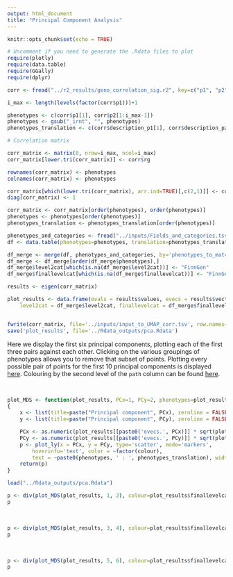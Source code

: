```yaml
---
output: html_document
title: "Principal Component Analysis"
---
```


```r
knitr::opts_chunk$set(echo = TRUE)

# Uncomment if you need to generate the .Rdata files to plot
require(plotly)
require(data.table)
require(GGally)
require(dplyr)

corr <- fread("../r2_results/geno_correlation_sig.r2", key=c("p1", "p2"))

i_max <- length(levels(factor(corr$p1)))+1

phenotypes <- c(corr$p1[1], corr$p2[1:i_max-1])
phenotypes <- gsub("_irnt", "", phenotypes)
phenotypes_translation <- c(corr$description_p1[1], corr$description_p2[1:i_max-1])

# Correlation matrix

corr_matrix <- matrix(0, nrow=i_max, ncol=i_max)
corr_matrix[lower.tri(corr_matrix)] <- corr$rg

rownames(corr_matrix) <- phenotypes
colnames(corr_matrix) <- phenotypes

corr_matrix[which(lower.tri(corr_matrix), arr.ind=TRUE)[,c(2,1)]] <- corr$rg
diag(corr_matrix) <- 1

corr_matrix <- corr_matrix[order(phenotypes), order(phenotypes)]
phenotypes <- phenotypes[order(phenotypes)]
phenotypes_translation <- phenotypes_translation[order(phenotypes)]

phenotypes_and_categories <- fread("../inputs/Fields_and_categories.tsv") %>% mutate(phenotypes_to_match = FieldID)
df <- data.table(phenotypes=phenotypes, translation=phenotypes_translation) %>% mutate(phenotypes_to_match = gsub("_.*", "", phenotypes))

df_merge <- merge(df, phenotypes_and_categories, by='phenotypes_to_match', all.x=TRUE)
df_merge <- df_merge[order(df_merge$phenotypes),]
df_merge$level2cat[which(is.na(df_merge$level2cat))] <- "FinnGen"
df_merge$finallevelcat[which(is.na(df_merge$finallevelcat))] <- "FinnGen"

results <- eigen(corr_matrix)

plot_results <- data.frame(evals = results$values, evecs = results$vectors, phenotypes = df_merge$phenotypes,
	level2cat = df_merge$level2cat, finallevelcat = df_merge$finallevelcat, translation=df_merge$translation)


fwrite(corr_matrix, file='../inputs/input_to_UMAP_corr.tsv', row.names=FALSE, col.names=FALSE)
save('plot_results', file='../Rdata_outputs/pca.Rdata')

```

Here we display the first six principal components, plotting each of the first three pairs against each other. Clicking on the various groupings of phenotypes allows you to remove that subset of points. Plotting every possible pair of points for the first 10 principal components is displayed [here](PCA_pairs.html). Colouring by the second level of the `path` column can be found [here](PCA_of_rg.html).


<br>

```r

plot_MDS <- function(plot_results, PCx=1, PCy=2, phenotypes=plot_results$phenotypes, phenotypes_translation=plot_results$translation, colour=plot_results$level2cat)
{
	x <- list(title=paste("Principal component", PCx), zeroline = FALSE, showline = FALSE, showgrid = TRUE)
	y <- list(title=paste("Principal component", PCy), zeroline = FALSE, showline = FALSE, showgrid = TRUE)

	PCx <- as.numeric(plot_results[[paste0('evecs.', PCx)]] * sqrt(plot_results[['evals']][PCx]))
	PCy <- as.numeric(plot_results[[paste0('evecs.', PCy)]] * sqrt(plot_results[['evals']][PCy]))
	p <- plot_ly(x = PCx, y = PCy, type='scatter', mode='markers',
		hoverinfo='text', color = ~factor(colour),
		text = ~paste0(phenotypes, ' : ', phenotypes_translation), width=800, height=600) %>% layout(xaxis = x, yaxis = y)
	return(p)
}

load("../Rdata_outputs/pca.Rdata")

p <- div(plot_MDS(plot_results, 1, 2), colour=plot_results$finallevelcat, align='center')
p
```

<br>

```r
p <- div(plot_MDS(plot_results, 3, 4), colour=plot_results$finallevelcat, align='center')
p
```

<br>

```r
p <- div(plot_MDS(plot_results, 5, 6), colour=plot_results$finallevelcat, align='center')
p
```
</div>
